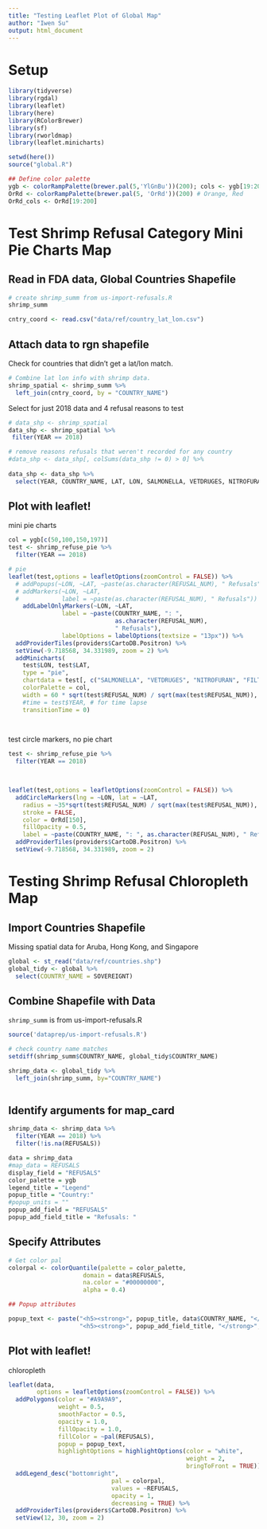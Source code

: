 ```yaml
---
title: "Testing Leaflet Plot of Global Map"
author: "Iwen Su"
output: html_document
---
```


# Setup
```r

library(tidyverse)
library(rgdal)
library(leaflet)
library(here)
library(RColorBrewer)
library(sf)
library(rworldmap)
library(leaflet.minicharts)

setwd(here())
source("global.R")

## Define color palette
ygb <- colorRampPalette(brewer.pal(5,'YlGnBu'))(200); cols <- ygb[19:200]
OrRd <- colorRampPalette(brewer.pal(5, 'OrRd'))(200) # Orange, Red
OrRd_cols <- OrRd[19:200]

```

# Test Shrimp Refusal Category Mini Pie Charts Map

## Read in FDA data, Global Countries Shapefile 
```r

# create shrimp_summ from us-import-refusals.R
shrimp_summ

cntry_coord <- read.csv("data/ref/country_lat_lon.csv")

```


## Attach data to rgn shapefile

Check for countries that didn't get a lat/lon match. 
```r

# Combine lat lon info with shrimp data.
shrimp_spatial <- shrimp_summ %>% 
  left_join(cntry_coord, by = "COUNTRY_NAME")

```

Select for just 2018 data and 4 refusal reasons to test
```r

# data_shp <- shrimp_spatial 
data_shp <- shrimp_spatial %>%
 filter(YEAR == 2018)

# remove reasons refusals that weren't recorded for any country
#data_shp <- data_shp[, colSums(data_shp != 0) > 0] %>% 
  
data_shp <- data_shp %>% 
  select(YEAR, COUNTRY_NAME, LAT, LON, SALMONELLA, VETDRUGES, NITROFURAN, FILTHY, REFUSAL_NUM) 

```


## Plot with leaflet!

mini pie charts
```r

col = ygb[c(50,100,150,197)]
test <- shrimp_refuse_pie %>% 
  filter(YEAR == 2018)

# pie
leaflet(test,options = leafletOptions(zoomControl = FALSE)) %>%
  # addPopups(~LON, ~LAT, ~paste(as.character(REFUSAL_NUM), " Refusals")) %>% 
  # addMarkers(~LON, ~LAT,
  #            label = ~paste(as.character(REFUSAL_NUM), " Refusals")) %>% 
    addLabelOnlyMarkers(~LON, ~LAT,
               label = ~paste(COUNTRY_NAME, ": ",
                              as.character(REFUSAL_NUM), 
                              " Refusals"),
               labelOptions = labelOptions(textsize = "13px")) %>%
  addProviderTiles(providers$CartoDB.Positron) %>%
  setView(-9.718568, 34.331989, zoom = 2) %>% 
  addMinicharts(
    test$LON, test$LAT,
    type = "pie",
    chartdata = test[, c("SALMONELLA", "VETDRUGES", "NITROFURAN", "FILTHY")], 
    colorPalette = col, 
    width = 60 * sqrt(test$REFUSAL_NUM) / sqrt(max(test$REFUSAL_NUM)),
    #time = test$YEAR, # for time lapse
    transitionTime = 0)

 
```

test circle markers, no pie chart
```r

test <- shrimp_refuse_pie %>% 
  filter(YEAR == 2018)

      

leaflet(test,options = leafletOptions(zoomControl = FALSE)) %>%
  addCircleMarkers(lng = ~LON, lat = ~LAT,
    radius = ~35*sqrt(test$REFUSAL_NUM) / sqrt(max(test$REFUSAL_NUM)),
    stroke = FALSE, 
    color = OrRd[150],
    fillOpacity = 0.5,
    label = ~paste(COUNTRY_NAME, ": ", as.character(REFUSAL_NUM), " Refusals")) %>% 
  addProviderTiles(providers$CartoDB.Positron) %>%
  setView(-9.718568, 34.331989, zoom = 2) 


```



# Testing Shrimp Refusal Chloropleth Map

## Import Countries Shapefile

Missing spatial data for Aruba, Hong Kong, and Singapore
```r

global <- st_read("data/ref/countries.shp")
global_tidy <- global %>% 
  select(COUNTRY_NAME = SOVEREIGNT)

```

## Combine Shapefile with Data

`shrimp_summ` is from us-import-refusals.R
```r
source('dataprep/us-import-refusals.R')

# check country name matches
setdiff(shrimp_summ$COUNTRY_NAME, global_tidy$COUNTRY_NAME)

shrimp_data <- global_tidy %>% 
  left_join(shrimp_summ, by="COUNTRY_NAME")
 
```

## Identify arguments for map_card
```r

shrimp_data <- shrimp_data %>%
  filter(YEAR == 2018) %>% 
  filter(!is.na(REFUSALS))

data = shrimp_data
#map_data = REFUSALS
display_field = "REFUSALS"
color_palette = ygb
legend_title = "Legend"
popup_title = "Country:"
#popup_units = ""
popup_add_field = "REFUSALS"
popup_add_field_title = "Refusals: "

```


## Specify Attributes

```r

# Get color pal
colorpal <- colorQuantile(palette = color_palette,
                     domain = data$REFUSALS,
                     na.color = "#00000000",
                     alpha = 0.4)

## Popup attributes

popup_text <- paste("<h5><strong>", popup_title, data$COUNTRY_NAME, "</strong>","</h5>",
                    "<h5><strong>", popup_add_field_title, "</strong>", data$REFUSALS, "</h5>", sep=" ")

```

## Plot with leaflet!

chloropleth
```r

leaflet(data,
        options = leafletOptions(zoomControl = FALSE)) %>%
  addPolygons(color = "#A9A9A9",
              weight = 0.5,
              smoothFactor = 0.5,
              opacity = 1.0,
              fillOpacity = 1.0,
              fillColor = ~pal(REFUSALS),
              popup = popup_text,
              highlightOptions = highlightOptions(color = "white",
                                                  weight = 2,
                                                  bringToFront = TRUE)) %>%
  addLegend_desc("bottomright",
                             pal = colorpal,
                             values = ~REFUSALS,
                             opacity = 1,
                             decreasing = TRUE) %>%
  addProviderTiles(providers$CartoDB.Positron) %>%
  setView(12, 30, zoom = 2)


```
